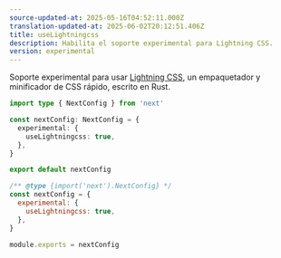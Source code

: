 ```yaml
---
source-updated-at: 2025-05-16T04:52:11.000Z
translation-updated-at: 2025-06-02T20:12:51.406Z
title: useLightningcss
description: Habilita el soporte experimental para Lightning CSS.
version: experimental
---
```


Soporte experimental para usar [Lightning CSS](https://lightningcss.dev), un empaquetador y minificador de CSS rápido, escrito en Rust.

```ts filename="next.config.ts" switcher
import type { NextConfig } from 'next'

const nextConfig: NextConfig = {
  experimental: {
    useLightningcss: true,
  },
}

export default nextConfig
```

```js filename="next.config.js" switcher
/** @type {import('next').NextConfig} */
const nextConfig = {
  experimental: {
    useLightningcss: true,
  },
}

module.exports = nextConfig
```
